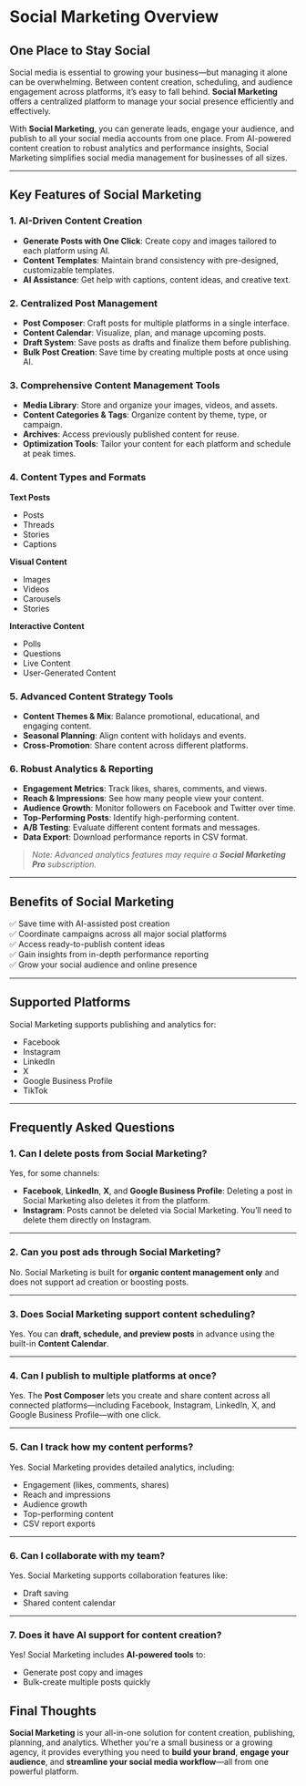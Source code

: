 # Social Marketing Overview

## One Place to Stay Social

Social media is essential to growing your business—but managing it alone can be overwhelming. Between content creation, scheduling, and audience engagement across platforms, it’s easy to fall behind. **Social Marketing** offers a centralized platform to manage your social presence efficiently and effectively.

With **Social Marketing**, you can generate leads, engage your audience, and publish to all your social media accounts from one place. From AI-powered content creation to robust analytics and performance insights, Social Marketing simplifies social media management for businesses of all sizes.

---

## Key Features of Social Marketing

### 1. AI-Driven Content Creation

- **Generate Posts with One Click**: Create copy and images tailored to each platform using AI.
- **Content Templates**: Maintain brand consistency with pre-designed, customizable templates.
- **AI Assistance**: Get help with captions, content ideas, and creative text.

### 2. Centralized Post Management

- **Post Composer**: Craft posts for multiple platforms in a single interface.
- **Content Calendar**: Visualize, plan, and manage upcoming posts.
- **Draft System**: Save posts as drafts and finalize them before publishing.
- **Bulk Post Creation**: Save time by creating multiple posts at once using AI.

### 3. Comprehensive Content Management Tools

- **Media Library**: Store and organize your images, videos, and assets.
- **Content Categories & Tags**: Organize content by theme, type, or campaign.
- **Archives**: Access previously published content for reuse.
- **Optimization Tools**: Tailor your content for each platform and schedule at peak times.

### 4. Content Types and Formats

**Text Posts**
- Posts
- Threads
- Stories
- Captions

**Visual Content**
- Images
- Videos
- Carousels
- Stories

**Interactive Content**
- Polls
- Questions
- Live Content
- User-Generated Content

### 5. Advanced Content Strategy Tools

- **Content Themes & Mix**: Balance promotional, educational, and engaging content.
- **Seasonal Planning**: Align content with holidays and events.
- **Cross-Promotion**: Share content across different platforms.

### 6. Robust Analytics & Reporting

- **Engagement Metrics**: Track likes, shares, comments, and views.
- **Reach & Impressions**: See how many people view your content.
- **Audience Growth**: Monitor followers on Facebook and Twitter over time.
- **Top-Performing Posts**: Identify high-performing content.
- **A/B Testing**: Evaluate different content formats and messages.
- **Data Export**: Download performance reports in CSV format.

> _Note: Advanced analytics features may require a **Social Marketing Pro** subscription._

---

## Benefits of Social Marketing

✅ Save time with AI-assisted post creation  
✅ Coordinate campaigns across all major social platforms  
✅ Access ready-to-publish content ideas  
✅ Gain insights from in-depth performance reporting  
✅ Grow your social audience and online presence  

---

## Supported Platforms

Social Marketing supports publishing and analytics for:

- Facebook
- Instagram
- LinkedIn
- X
- Google Business Profile
- TikTok

---

## Frequently Asked Questions

### 1. Can I delete posts from Social Marketing?

Yes, for some channels:

- **Facebook**, **LinkedIn**, **X**, and **Google Business Profile**: Deleting a post in Social Marketing also deletes it from the platform.
- **Instagram**: Posts cannot be deleted via Social Marketing. You’ll need to delete them directly on Instagram.

---

### 2. Can you post ads through Social Marketing?

No. Social Marketing is built for **organic content management only** and does not support ad creation or boosting posts.

---

### 3. Does Social Marketing support content scheduling?

Yes. You can **draft, schedule, and preview posts** in advance using the built-in **Content Calendar**.

---

### 4. Can I publish to multiple platforms at once?

Yes. The **Post Composer** lets you create and share content across all connected platforms—including Facebook, Instagram, LinkedIn, X, and Google Business Profile—with one click.

---

### 5. Can I track how my content performs?

Yes. Social Marketing provides detailed analytics, including:

- Engagement (likes, comments, shares)
- Reach and impressions
- Audience growth
- Top-performing content
- CSV report exports

---

### 6. Can I collaborate with my team?

Yes. Social Marketing supports collaboration features like:

- Draft saving
- Shared content calendar

---

### 7. Does it have AI support for content creation?

Yes! Social Marketing includes **AI-powered tools** to:

- Generate post copy and images
- Bulk-create multiple posts quickly


## Final Thoughts

**Social Marketing** is your all-in-one solution for content creation, publishing, planning, and analytics. Whether you're a small business or a growing agency, it provides everything you need to **build your brand**, **engage your audience**, and **streamline your social media workflow**—all from one powerful platform.

